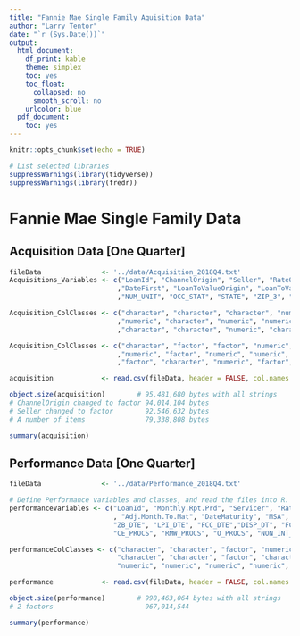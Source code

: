 ```yaml
---
title: "Fannie Mae Single Family Aquisition Data"
author: "Larry Tentor"
date: "`r (Sys.Date())`"
output:
  html_document:
    df_print: kable
    theme: simplex
    toc: yes
    toc_float:
      collapsed: no
      smooth_scroll: no
    urlcolor: blue
  pdf_document:
    toc: yes
---
```


```r
knitr::opts_chunk$set(echo = TRUE)
```

```r
# List selected libraries
suppressWarnings(library(tidyverse))
suppressWarnings(library(fredr))
```

# Fannie Mae Single Family Data

## Acquisition Data [One Quarter]

```r

fileData               <- '../data/Acquisition_2018Q4.txt'
Acquisitions_Variables <- c("LoanId", "ChannelOrigin", "Seller", "RateOrigin", "AmountOrigin", "Term", "DateOrigin"
                           ,"DateFirst", "LoanToValueOrigin", "LoanToValueCombinedOrigin", "NUM_BO", "DTI", "CSCORE_B", "FTHB_FLG", "PURPOSE", "PROP_TYP"
                           ,"NUM_UNIT", "OCC_STAT", "STATE", "ZIP_3", "MI_PCT", "Product.Type", "CSCORE_C", "MI_TYPE", "RELOCATION_FLG")

Acquisition_ColClasses <- c("character", "character", "character", "numeric", "numeric", "integer", "character", "character", "numeric"
                           ,"numeric", "character", "numeric", "numeric", "character", "character", "character", "character", "character"
                           ,"character", "character", "numeric", "character", "numeric", "numeric", "character")

Acquisition_ColClasses <- c("character", "factor", "factor", "numeric", "numeric", "integer", "character", "character", "numeric"
                           ,"numeric", "factor", "numeric", "numeric", "factor", "factor", "factor", "factor", "factor"
                           ,"factor", "character", "numeric", "factor", "numeric", "numeric", "factor")

acquisition            <- read.csv(fileData, header = FALSE, col.names = Acquisitions_Variables, sep = "|", colClasses = Acquisition_ColClasses)

object.size(acquisition)        # 95,481,680 bytes with all strings
# ChannelOrigin changed to factor 94,014,104 bytes
# Seller changed to factor        92,546,632 bytes
# A number of items               79,338,808 bytes

summary(acquisition)
```

## Performance Data [One Quarter]

```r

fileData               <- '../data/Performance_2018Q4.txt'

# Define Performance variables and classes, and read the files into R.
performanceVariables <- c("LoanId", "Monthly.Rpt.Prd", "Servicer", "RateLast", "LAST_UPB", "Loan.Age", "Months.To.Legal.Mat"
                          , "Adj.Month.To.Mat", "DateMaturity", "MSA", "Delq.Status", "MOD_FLAG", "Zero.Bal.Code", 
                          "ZB_DTE", "LPI_DTE", "FCC_DTE","DISP_DT", "FCC_COST", "PP_COST", "AR_COST", "IE_COST", "TAX_COST", "NS_PROCS",
                          "CE_PROCS", "RMW_PROCS", "O_PROCS", "NON_INT_UPB", "PRIN_FORG_UPB_FHFA", "REPCH_FLAG", "PRIN_FORG_UPB_OTH", "TRANSFER_FLG")

performanceColClasses <- c("character", "character", "factor", "numeric", "numeric", "numeric", "numeric", "numeric", "character",
                           "character", "character", "factor", "character", "character", "character", "character", "character",
                           "numeric", "numeric", "numeric", "numeric", "numeric", "numeric", "numeric", "numeric", "numeric", "numeric", "numeric", "character", "numeric", "character")

performance            <- read.csv(fileData, header = FALSE, col.names = performanceVariables, sep = "|", colClasses = performanceColClasses)

object.size(performance)        # 998,463,064 bytes with all strings
# 2 factors                       967,014,544

summary(performance)

```

